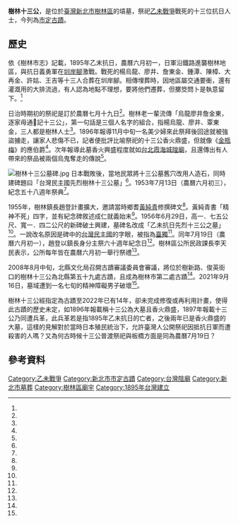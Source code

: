 {{coord|24.998744|121.430143|display=title}}
{{全局僻字|𫧃|⿰勿会|𣍐|⿰勿會}}
{{CJK-New-Char|2B9C3|23350|ver=B}}
{{TW monument
|name=樹林十三公
|formername=
|image=樹林十三公.jpg
|imagename=
|othername=
|formalname=樹林抗日先烈十三公紀念墓園
|level= 直轄市市定古蹟
|class=碑碣
|time= 
|location=[[新北市|新北市]][[樹林區|樹林區]]樹新路與俊英街交叉口
|open=
|cost=
|website=
|reg_url=https://nchdb.boch.gov.tw/assets/overview/monument/20080916000003
}}
'''樹林十三公'''，是位於[[臺灣|臺灣]][[新北市|新北市]][[樹林區|樹林區]]的墳墓，祭祀[[乙未戰爭|乙未戰爭]]戰死的十三位抗日人士，今列為[[新北市文化資產|市定古蹟]]。

==歷史==
依《樹林市志》記載，1895年乙末抗日，農曆六月初一，日軍沿鐵路進襲樹林地區，與抗日義勇軍在[[圳岸腳|圳岸腳]]激戰。戰死的楊烏龍、廖井、詹東金、鍾潭、陳樟、大再金、許姑、王吉等十三人合葬在圳岸腳。相傳埋葬時，因地區屬交通要衝，還有灌溉用的大排流過，有人認為地點不理想，要將他們遷葬，但擲筊問卜是執意留下。<ref name="吳文良1" />

日治時期初的祭祀是訂於農曆七月十九日<ref name="1897-08-20"/>。樹林老一輩流傳「烏龍廖井詹金東，逐家毋通𣍐記十三公」，第一句話是三個人名字的組合，指楊烏龍、廖井、覃東金，三人都是樹林人士<ref name="陳文榮"/>。1896年報導11月中旬一名美少婦來此祭拜後回途就被強盜擄走，讓家人悲傷不已，記者便批評比喻祭祀的十三公香火鼎盛，但就像《[[金瓶梅|金瓶梅]]》的應伯爵<ref name="1896-11-13"/>。次年報導此墓香火興盛程度就如[[台北霞海城隍廟|台北霞海城隍廟]]，且還傳出有人帶來的祭品被兩個烏鬼奪走的傳說<ref name="1897-02-21"/>。

[[File:樹林十三公墓碑.jpg|thumb]]
日本戰敗後，當地民眾將十三公墓舊穴改用人造石，同時建碑題曰「台灣民主國先烈樹林十三公墓」<ref name="呂置祐"/>。1953年7月13日（農曆六月初三），紀念五十八週年祭典<ref name="1953-07-10"/>。

1955年，樹林鎮長趙登計畫擴大，邀請當時鄉耆[[黃純青|黃純青]]修撰碑文<ref name="呂置祐"/>。黃純青書「精神不死」四字，並有紀念碑敘述成仁就義始末<ref name="陳文榮"/>。1956年6月29日，高一．七五公尺、寬一．四二公尺的新碑破土興建，墓碑名改成「乙未抗日先烈十三公之墓」<ref name="1956-06-30"/>。一說改名原因是碑中的[[台灣民主國|台灣民主國]]的字眼，被指為[[臺獨|臺獨]]<ref name="吳文良2"/>。同年7月19日（農曆六月初一），趙登以鎮長身分主祭六十週年紀念日<ref name="1956-07-08"/>。樹林區公所民政課長李天民表示，公所每年皆在農曆六月初一舉行祭禮<ref name="張安蕎"/>。

2008年8月中旬，北縣文化局召開古蹟審議委員會審議，將位於樹新路、俊英街口的樹林十三公為北縣第五十九處古蹟，且成為樹林市第二處古蹟<ref name="黃福其"/>。2021年9月16日，墓域遭到一名七旬的精神障礙男子破壞<ref name="張哲郢"/>。

樹林十三公經指定為古蹟至2022年已有14年，卻未完成修復或再利用計畫，使得此古蹟的歷史未定，如1896年報載稱十三公為大墓且香火鼎盛，1897年報載十三公乃同遭兵革，此兵革若是指1895年乙未抗日的亡者，之後兩年已是香火鼎盛的大墓，這樣的見解對於當時日本殖民統治下，允許臺灣人公開祭祀因抵抗日軍而遭殺害的人嗎？又為何古時候十三公普渡祭祀與板橋方面是同為農曆7月19日？
{{clearleft}}

== 參考資料 ==
{{Wikisource|民族英雄樹林十三公抗日成仁紀念碑文}}
{{commonscat|Shulin Thirteen Martyrs' Shrine}}
{{portal|臺北|宗教}}
{{Reflist|refs =
<ref name="張安蕎">{{Cite news|url=https://news.ltn.com.tw/news/local/paper/898706|title=樹林十三公抗日先烈 121週年追思|author=張安蕎|language=zh-tw|newspaper=自由時報|date=2015-07-17|accessdate=2021-10-31|archive-date=2021-11-04|archive-url=https://web.archive.org/web/20211104131636/https://news.ltn.com.tw/news/local/paper/898706|dead-url=no}}</ref>

<ref name="1896-11-13">{{Cite news|url=|title=酬愿遇擄|author=|language=zh-tw|newspaper=臺灣新報|date=1896-11-13|accessdate=}}</ref>

<ref name="1897-02-21">{{Cite news|url=|title=事鬼無補|author=|language=zh-tw|newspaper=臺灣新報|date=1897-02-21|accessdate=}}</ref>

<ref name="1897-08-20">{{Cite news|url=|title=枋橋普渡|author=|language=zh-tw|newspaper=臺灣新報|date=1897-08-20|accessdate=}}</ref>

<ref name="1953-07-10">{{Cite news|url=|title=樹林鎮定期公祭十三公|author=|language=zh-tw|newspaper=聯合報|date=1953-07-10|accessdate=}}</ref>

<ref name="1956-06-30">{{Cite news|url=|title=樹林鎮重修 革命先烈墓|author=|language=zh-tw|newspaper=聯合報|date=1956-06-30|accessdate=}}</ref>

<ref name="1956-07-08">{{Cite news|url=|title=樹林今祭 抗日英雄|author=|language=zh-tw|newspaper=臺灣新報|date=1956-07-08|accessdate=}}</ref>

<ref name="呂置祐">{{Cite news|url=|title=十三公墓抗日英魂後人緬懷追思|author=呂置祐|language=zh-tw|newspaper=中國時報|date=1999-10-26|accessdate=}}</ref>

<ref name="陳文榮">{{Cite news|url=|title=樹林市區觀光景點 |author=陳文榮|language=zh-tw|newspaper=工商時報|date=1998-02-24|accessdate=}}</ref>

<ref name="黃福其">{{Cite news|url=|title=坪林舊橋 樹林十三公 列古蹟|author=黃福其|language=zh-tw|newspaper=聯合報|date=2008-08-19|accessdate=}}</ref>

<ref name="吳文良2">{{Cite news|url=|title=十三公抗日 有人說是台獨…|author=吳文良|language=zh-tw|newspaper=聯合報|date=2006-06-27|accessdate=}}</ref>

<ref name="吳文良1">{{Cite news|url=|title=十三公抗日111年 樹林人祭拜 守墓者說先烈靈驗 常保平安、發財 厭惡賭博 沒人敢來要明牌|author=吳文良|language=zh-tw|newspaper=聯合報|date=2005-07-07|accessdate=}}</ref>

<ref name="張哲郢">{{Cite news|url=https://udn.com/news/story/7315/5758610|title=砸廟毀古蹟 阿伯4天犯8起：聽到神明罵我|author=張哲郢|language=zh-tw|newspaper=聯合報|date=2021-09-20|accessdate=|archive-date=2021-11-06|archive-url=https://web.archive.org/web/20211106161340/https://udn.com/news/story/7315/5758610|dead-url=no}}</ref>
}}


{{台灣直轄市定古蹟}}
{{新北市文化資產}}
[[Category:乙未戰爭|Category:乙未戰爭]]
[[Category:新北市市定古蹟|Category:新北市市定古蹟]]
[[Category:台灣陰廟|Category:台灣陰廟]]
[[Category:新北市墓葬|Category:新北市墓葬]]
[[Category:樹林區廟宇|Category:樹林區廟宇]]
[[Category:1895年台灣建立|Category:1895年台灣建立]]